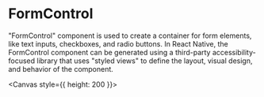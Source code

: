 
<Meta title="recipes/HStack" />

# FormControl

"FormControl" component is used to create a container for form elements, like text inputs, checkboxes, and radio buttons. In React Native, the FormControl component can be generated using a third-party accessibility-focused library that uses "styled views" to define the layout, visual design, and behavior of the component.

<Canvas style={{ height: 200 }}>
  <Story id="recipes-stories-hstack--h-stack-story" />
</Canvas>

